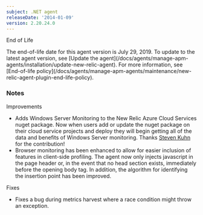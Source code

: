 ```yaml
---
subject: .NET agent
releaseDate: '2014-01-09'
version: 2.20.24.0
---
```


End of Life

<Callout variant="important">
  The end-of-life date for this agent version is July 29, 2019. To update to the latest agent version, see [Update the agent](/docs/agents/manage-apm-agents/installation/update-new-relic-agent). For more information, see [End-of-life policy](/docs/agents/manage-apm-agents/maintenance/new-relic-agent-plugin-end-life-policy).
</Callout>

### Notes

Improvements

* Adds Windows Server Monitoring to the New Relic Azure Cloud Services nuget package. Now when users add or update the nuget package on their cloud service projects and deploy they will begin getting all of the data and benefits of Windows Server monitoring. Thanks [Steven Kuhn](https://github.com/chartek) for the contribution!
* Browser monitoring has been enhanced to allow for easier inclusion of features in client-side profiling. The agent now only injects javascript in the page header or, in the event that no head section exists, immediately before the opening body tag. In addition, the algorithm for identifying the insertion point has been improved.

Fixes

* Fixes a bug during metrics harvest where a race condition might throw an exception.
